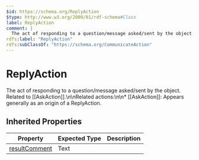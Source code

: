 ```yaml
---
$id: https://schema.org/ReplyAction
$type: http://www.w3.org/2000/01/rdf-schema#Class
label: ReplyAction
comment: |
  The act of responding to a question/message asked/sent by the object. Related to [[AskAction]].\n\nRelated actions:\n\n* [[AskAction]]: Appears generally as an origin of a ReplyAction.
rdfs:label: "ReplyAction"
rdfs:subClassOf: "https://schema.org/CommunicateAction"
---
```


# ReplyAction

The act of responding to a question/message asked/sent by the object. Related to [[AskAction]].\n\nRelated actions:\n\n* [[AskAction]]: Appears generally as an origin of a ReplyAction.

## Inherited Properties

| Property | Expected Type | Description |
| --- | --- | --- |
| [resultComment](https://schema.org/resultComment) | Text |  |
